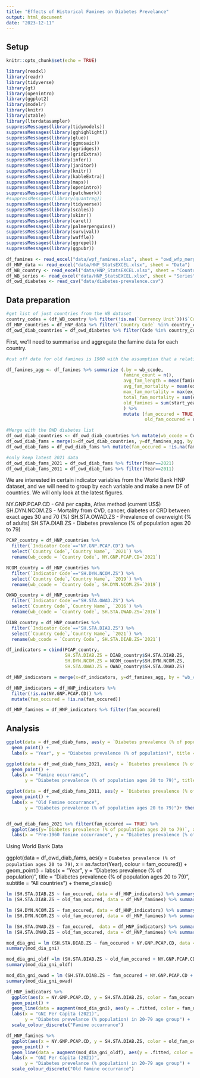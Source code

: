 ```yaml
---
title: "Effects of Historical Famines on Diabetes Prevelance"
output: html_document
date: "2023-12-11"
---
```


## Setup

```r
knitr::opts_chunk$set(echo = TRUE)
```

```r
library(readxl)
library(readr)
library(tidyverse)
library(gt)
library(openintro)
library(ggplot2)
library(modelr)
library(knitr)
library(xtable)
library(lterdatasampler)
suppressMessages(library(tidymodels))
suppressMessages(library(gghighlight))
suppressMessages(library(glue))
suppressMessages(library(ggmosaic))
suppressMessages(library(ggridges))
suppressMessages(library(gridExtra))
suppressMessages(library(infer))
suppressMessages(library(janitor))
suppressMessages(library(knitr))
suppressMessages(library(kableExtra))
suppressMessages(library(maps))
suppressMessages(library(openintro))
suppressMessages(library(patchwork))
#suppressMessages(library(quantreg))
suppressMessages(library(tidyverse))
suppressMessages(library(scales))
suppressMessages(library(skimr))
suppressMessages(library(caret))
suppressMessages(library(palmerpenguins))
suppressMessages(library(survival))
suppressMessages(library(waffle))
suppressMessages(library(ggrepel))
suppressMessages(library(ggpubr))
```


```r
df_famines <- read_excel("data/wpf_famines.xlsx", sheet = "owd_wfp_merged")
df_HNP_data <- read_excel("data/HNP_StatsEXCEL.xlsx", sheet = "Data")
df_WB_country <- read_excel("data/HNP_StatsEXCEL.xlsx", sheet = "Country")
df_WB_series <- read_excel("data/HNP_StatsEXCEL.xlsx", sheet = "Series")
df_owd_diabetes <- read_csv("data/diabetes-prevalence.csv")
```

## Data preparation

```r
#get list of just countries from the WB dataset
country_codes = (df_WB_country %>% filter(!is.na(`Currency Unit`)))$`Country Code`
df_HNP_countries = df_HNP_data %>% filter(`Country Code` %in% country_codes)
df_owd_diab_countries = df_owd_diabetes %>% filter(Code %in% country_codes)
```

First, we'll need to summarise and aggregate the famine data for each country.

```r

#cut off date for old famines is 1960 with the assumption that a relationship would take 2 generations to show full effects, since genes can skip a generation

df_famines_agg <- df_famines %>% summarize (.by = wb_ccode,
                                            famine_count = n(),
                                            avg_fam_length = mean(famine_length),
                                            avg_fam_mortality = mean(ex_mort_mid),
                                            max_fam_mortality = max(ex_mort_mid),
                                            total_fam_mortality = sum(ex_mort_mid),
                                            old_famines = sum(start_year<1960)
                                            ) %>%
                                            mutate (fam_occured = TRUE,
                                                    old_fam_occured = old_famines>0)

#Merge with the OWD diabetes list
df_owd_diab_countries <- df_owd_diab_countries %>% mutate(wb_ccode = Code)
df_owd_diab_fams = merge(x=df_owd_diab_countries, y=df_famines_agg, by = "wb_ccode", all.x = T )
df_owd_diab_fams = df_owd_diab_fams %>% mutate(fam_occured = !is.na(fam_occured))

#only keep latest 2021 data
df_owd_diab_fams_2021 = df_owd_diab_fams %>% filter(Year==2021)
df_owd_diab_fams_2011 = df_owd_diab_fams %>% filter(Year==2011)
```

We are interested in certain indicator variables from the World Bank HNP dataset, and we will need to group by each variable and make a new DF of countries. We will only look at the latest figures.

NY.GNP.PCAP.CD - GNI per capita, Atlas method (current US$)
SH.DYN.NCOM.ZS - Mortality from CVD, cancer, diabetes or CRD between exact ages 30 and 70 (%)
SH.STA.OWAD.ZS - Prevalence of overweight (% of adults)
SH.STA.DIAB.ZS - Diabetes prevalence (% of population ages 20 to 79)

```r
PCAP_country = df_HNP_countries %>% 
  filter(`Indicator Code`=="NY.GNP.PCAP.CD") %>% 
  select(`Country Code`,`Country Name`, `2021`) %>% 
  rename(wb_ccode = `Country Code`, NY.GNP.PCAP.CD=`2021`)

NCOM_country = df_HNP_countries %>% 
  filter(`Indicator Code`=="SH.DYN.NCOM.ZS") %>% 
  select(`Country Code`,`Country Name`, `2019`) %>% 
  rename(wb_ccode = `Country Code`, SH.DYN.NCOM.ZS=`2019`)

OWAD_country = df_HNP_countries %>% 
  filter(`Indicator Code`=="SH.STA.OWAD.ZS") %>% 
  select(`Country Code`,`Country Name`, `2016`) %>% 
  rename(wb_ccode = `Country Code`, SH.STA.OWAD.ZS=`2016`)

DIAB_country = df_HNP_countries %>% 
  filter(`Indicator Code`=="SH.STA.DIAB.ZS") %>% 
  select(`Country Code`,`Country Name`, `2021`) %>% 
  rename(wb_ccode = `Country Code`, SH.STA.DIAB.ZS=`2021`)

df_indicators = cbind(PCAP_country, 
                      SH.STA.DIAB.ZS = DIAB_country$SH.STA.DIAB.ZS, 
                      SH.DYN.NCOM.ZS = NCOM_country$SH.DYN.NCOM.ZS, 
                      SH.STA.OWAD.ZS = OWAD_country$SH.STA.OWAD.ZS)

df_HNP_indicators = merge(x=df_indicators, y=df_famines_agg, by = "wb_ccode", all.x = T )

df_HNP_indicators = df_HNP_indicators %>% 
  filter(!is.na(NY.GNP.PCAP.CD)) %>%
  mutate(fam_occured = !is.na(fam_occured))

df_HNP_famines = df_HNP_indicators %>% filter(fam_occured)
```


## Analysis
```r
ggplot(data = df_owd_diab_fams, aes(y = `Diabetes prevalence (% of population ages 20 to 79)`, x = as.factor(Year), colour = fam_occured)) +
  geom_point() +
  labs(x = "Year", y = "Diabetes prevalence (% of population)", title = "Diabetes prevalence (% of population ages 20 to 79)", subtitle = "All countries") + theme_classic()

ggplot(data = df_owd_diab_fams_2021, aes(y = `Diabetes prevalence (% of population ages 20 to 79)`, x = fam_occured)) +
  geom_point() +
  labs(x = "Famine occurrance",
       y = "Diabetes prevalence (% of population ages 20 to 79)", title = "Diabetes prevalence (% of population ages 20 to 79)", subtitle = "All countries") + theme_classic()

ggplot(data = df_owd_diab_fams_2011, aes(y = `Diabetes prevalence (% of population ages 20 to 79)`, x = old_fam_occured)) +
  geom_point() +
  labs(x = "Old Famine occurrance",
       y = "Diabetes prevalence (% of population ages 20 to 79)")+ theme_classic()


df_owd_diab_fams_2021 %>% filter(fam_occured == TRUE) %>%
  ggplot(aes(y=`Diabetes prevalence (% of population ages 20 to 79)`, x=old_fam_occured, label=Entity)) + geom_point() + geom_text(hjust=0, vjust=0) +
  labs(x = "Pre-1960 famine occurrance", y = "Diabetes prevalence (% of population)", title = "Diabetes prevalence (% of population ages 20 to 79)", subtitle = "Only Countries with Famines") + theme_classic()


```

Using World Bank Data

ggplot(data = df_owd_diab_fams, aes(y = `Diabetes prevalence (% of population ages 20 to 79)`, x = as.factor(Year), colour = fam_occured)) +
  geom_point() +
  labs(x = "Year", y = "Diabetes prevalence (% of population)", title = "Diabetes prevalence (% of population ages 20 to 79)", subtitle = "All countries") + theme_classic()
  
```r
lm (SH.STA.DIAB.ZS ~ fam_occured, data = df_HNP_indicators) %>% summary()
lm (SH.STA.DIAB.ZS ~ old_fam_occured, data = df_HNP_famines) %>% summary()

lm (SH.DYN.NCOM.ZS ~ fam_occured, data = df_HNP_indicators) %>% summary()
lm (SH.DYN.NCOM.ZS ~ old_fam_occured, data = df_HNP_famines) %>% summary()

lm (SH.STA.OWAD.ZS ~ fam_occured,  data = df_HNP_indicators) %>% summary()
lm (SH.STA.OWAD.ZS ~ old_fam_occured, data = df_HNP_famines) %>% summary()

mod_dia_gni = lm (SH.STA.DIAB.ZS ~ fam_occured + NY.GNP.PCAP.CD, data = df_HNP_indicators)
summary(mod_dia_gni)

mod_dia_gni_oldf =lm (SH.STA.DIAB.ZS ~ old_fam_occured + NY.GNP.PCAP.CD, data = df_HNP_famines)
summary(mod_dia_gni_oldf)

mod_dia_gni_owad = lm (SH.STA.DIAB.ZS ~ fam_occured + NY.GNP.PCAP.CD + SH.STA.OWAD.ZS, data = df_HNP_indicators)
summary(mod_dia_gni_owad)

df_HNP_indicators %>% 
  ggplot(aes(x = NY.GNP.PCAP.CD, y = SH.STA.DIAB.ZS, color = fam_occured)) +
  geom_point() +
  geom_line(data = augment(mod_dia_gni), aes(y = .fitted, color = fam_occured)) + 
  labs(x = "GNI Per Capita (2021)",
       y = "Diabetes prevelance (% population) in 20-79 age group") +
  scale_colour_discrete("Famine occurrance")

df_HNP_famines %>% 
  ggplot(aes(x = NY.GNP.PCAP.CD, y = SH.STA.DIAB.ZS, color = old_fam_occured)) +
  geom_point() +
  geom_line(data = augment(mod_dia_gni_oldf), aes(y = .fitted, color = old_fam_occured)) + 
  labs(x = "GNI Per Capita (2021)",
       y = "Diabetes prevelance (% population) in 20-79 age group") +
  scale_colour_discrete("Old Famine occurrance")
```

